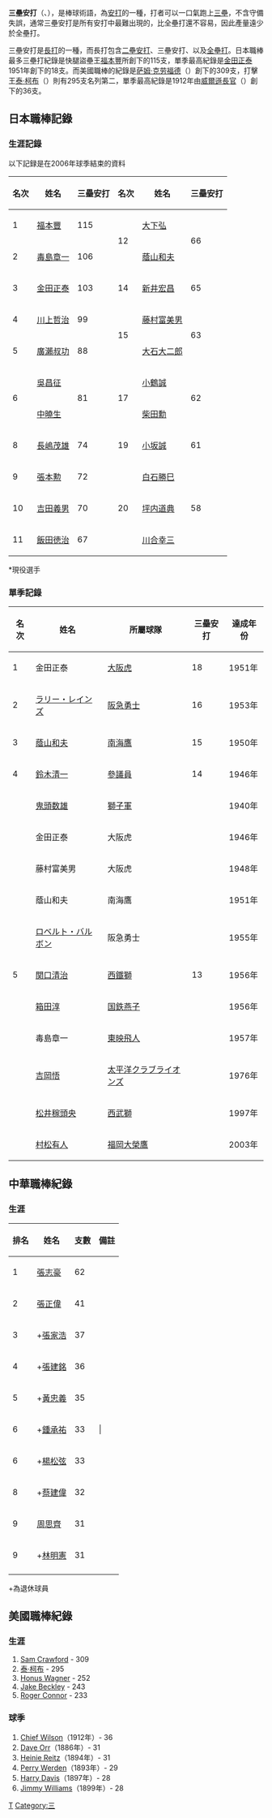 {{unreferenced|time=2020-03-30T13:16:45+00:00}}
'''三壘安打'''（{{jpn|j=三塁打|hg=さんるいだ|rm=Sanruida|f=y}}、{{lang-en|triple}}），是棒球術語，為[[安打|安打]]的一種，打者可以一口氣跑上[[三壘|三壘]]，不含守備失誤，通常三壘安打是所有安打中最難出現的，比全壘打還不容易，因此產量遠少於全壘打。

三壘安打是[[長打|長打]]的一種，而長打包含[[二壘安打|二壘安打]]、三壘安打、以及[[全壘打|全壘打]]。日本職棒最多三壘打紀錄是快腿盜壘王[[福本豐|福本豐]]所創下的115支，單季最高紀錄是[[金田正泰|金田正泰]]1951年創下的18支。而美國職棒的紀錄是[[山姆·克勞佛|萨姆·克劳福德]]（{{lang|en|Samuel Earl Crawford}}）創下的309支，打擊王[[泰·柯布|泰·柯布]]（{{lang|en|Ty Cobb}}）則有295支名列第二，單季最高紀錄是1912年由[[威爾遜長官|威爾遜長官]]（{{lang|en|Chief Wilson}}）創下的36支。

== 日本職棒記錄 ==

=== 生涯記錄 ===
以下記録是在2006年球季結束的資料
{| class="wikitable"
!名次!!姓名!!三壘安打!!名次!!姓名!!三壘安打
|-
|1||[[福本豐|福本豐]]||115||rowspan="2" valign="left"|12||[[大下弘|大下弘]]||rowspan="2" valign="center"|66
|-
|2||[[毒島章一|毒島章一]]||106||[[蔭山和夫|蔭山和夫]]
|-
|3||[[金田正泰|金田正泰]]||103||14||[[新井宏昌|新井宏昌]]||65
|-
|4||[[川上哲治|川上哲治]]||99||rowspan="2" valign="left"|15||[[藤村富美男|藤村富美男]]||rowspan="2" valign="center"|63
|-
|5||[[廣瀨叔功|廣瀨叔功]]||88||[[大石大二郎|大石大二郎]]
|-
|rowspan="2" valign="left"|6||[[吳昌征|吳昌征]]||rowspan="2" valign="center"|81||rowspan="2" valign="left"|17||[[小鶴誠|小鶴誠]]||rowspan="2" valign="center"|62
|-
|[[中登志雄|中曉生]]||[[柴田勳|柴田勳]]
|-
|8||[[長嶋茂雄|長嶋茂雄]]||74||19||[[小坂誠|小坂誠]]||61
|-
|9||[[張本勲|張本勲]]||72||rowspan="3" valign="left"|20||[[白石勝巳|白石勝巳]]||rowspan="3" valign="center"|58
|-
|10||[[吉田義男|吉田義男]]||70||[[坪内道典|坪内道典]]
|-
|11||[[飯田徳治|飯田徳治]]||67||[[川合幸三|川合幸三]]
|}
<nowiki>*</nowiki>現役選手

=== 單季記錄 ===
{| class="wikitable"
!名次!!姓名!!所屬球隊!!三壘安打!!達成年份
|-
|1||金田正泰||[[阪神虎|大阪虎]]||18||1951年
|-
|2||[[ラリー・レインズ|ラリー・レインズ]]||[[歐力士藍浪|阪急勇士]]||16||1953年
|-
|3||[[蔭山和夫|蔭山和夫]]||[[福岡軟體銀行鷹|南海鷹]]||15||1950年
|-
|4||[[鈴木清一|鈴木清一]]||[[北海道日本火腿鬥士|參議員]]||14||1946年
|-
|rowspan="11" valign="left"|5||[[鬼頭数雄|鬼頭数雄]]||[[松竹ロビンス|獅子軍]]||rowspan="11" valign="center"|13||1940年
|-
|金田正泰||大阪虎||1946年
|-
|藤村富美男||大阪虎||1948年
|-
|蔭山和夫||南海鷹||1951年
|-
|[[ロベルト・バルボン|ロベルト・バルボン]]||阪急勇士||1955年
|-
|[[関口清治|関口清治]]||[[西武獅|西鐵獅]]||1956年
|-
|[[箱田淳|箱田淳]]||[[東京養樂多燕子|国鉄燕子]]||1956年
|-
|毒島章一||[[東映飛人|東映飛人]]||1957年
|-
|[[吉岡悟|吉岡悟]]||[[西武獅|太平洋クラブライオンズ]]||1976年
|-
|[[松井稼頭央|松井稼頭央]]||[[西武獅|西武獅]]||1997年
|-
|[[村松有人|村松有人]]||[[福岡軟體銀行鷹|福岡大榮鷹]]||2003年
|}

==中華職棒紀錄==
===生涯===	
{| class="wikitable"  
! 排名
! 姓名
! 支數
! 備註
|-
|1||[[張志豪|張志豪]]||62||
|-
|2||[[張正偉|張正偉]]||41||
|-
|3||+[[張家浩|張家浩]]||37||
|-
|4||+[[張建銘|張建銘]]||36||
|-
|5||+[[黃忠義|黃忠義]]||35||
|-
|6||+[[鍾承祐|鍾承祐]]||33|||
|-
|6||+[[楊松弦|楊松弦]]||33||
|-
|8||+[[蔡建偉|蔡建偉]]||32||
|-
|9||[[周思齊|周思齊]]||31||
|-
|9||+[[林明憲|林明憲]]||31||
|-
|}

+為退休球員

== 美國職棒紀錄 ==

=== 生涯 ===
# [[Sam_Crawford|Sam Crawford]] - 309
# [[泰·柯布|泰·柯布]] - 295
# [[Honus_Wagner|Honus Wagner]] - 252
# [[Jake_Beckley|Jake Beckley]] - 243
# [[Roger_Connor|Roger Connor]] - 233

=== 球季 ===
# [[Chief_Wilson|Chief Wilson]]（1912年）- 36
# [[Dave_Orr|Dave Orr]]（1886年）- 31
# [[Heinie_Reitz|Heinie Reitz]]（1894年）- 31
# [[Perry_Werden|Perry Werden]]（1893年）- 29
# [[Harry_Davis_(baseball_player)|Harry Davis]]（1897年）- 28
# [[Jimmy_Williams_(MLB_second_baseman)|Jimmy Williams]]（1899年）- 28

{{棒球統計}}
[[Category:棒球術語|T]]
[[Category:三|Category:三]]